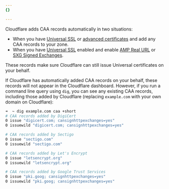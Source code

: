 ```yaml
---
{}

---
```


Cloudflare adds CAA records automatically in two situations:

* When you have [Universal SSL](/ssl/edge-certificates/universal-ssl/) or [advanced certificates](/ssl/edge-certificates/advanced-certificate-manager/) and add any CAA records to your zone.
* When you have [Universal SSL](/ssl/edge-certificates/universal-ssl/) enabled and enable [AMP Real URL](/speed/optimization/other/amp-real-url/) or [SXG Signed Exchanges](/speed/optimization/other/signed-exchanges/).

These records make sure Cloudflare can still issue Universal certificates on your behalf.

If Cloudflare has automatically added CAA records on your behalf, these records will not appear in the Cloudflare dashboard. However, if you run a command line query using `dig`, you can see any existing CAA records, including those added by Cloudflare (replacing `example.com` with your own domain on Cloudflare):

```bash
➜  ~ dig example.com caa +short
# CAA records added by DigiCert
0 issue "digicert.com; cansignhttpexchanges=yes"
0 issuewild "digicert.com; cansignhttpexchanges=yes"

# CAA records added by Sectigo
0 issue "sectigo.com"
0 issuewild "sectigo.com"

# CAA records added by Let's Encrypt
0 issue "letsencrypt.org"
0 issuewild "letsencrypt.org"

# CAA records added by Google Trust Services
0 issue "pki.goog; cansignhttpexchanges=yes"
0 issuewild "pki.goog; cansignhttpexchanges=yes"
```
